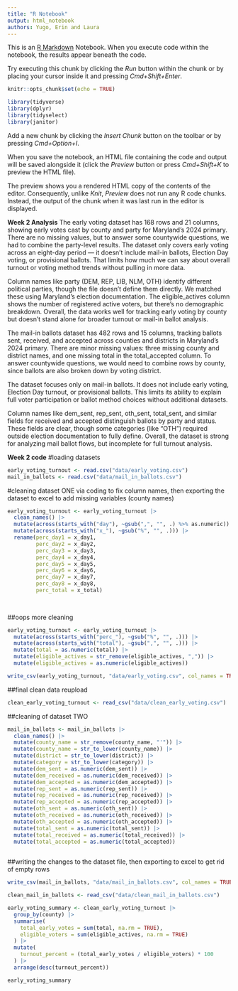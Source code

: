 ```yaml
---
title: "R Notebook"
output: html_notebook
authors: Yugo, Erin and Laura
---
```


This is an [R Markdown](http://rmarkdown.rstudio.com) Notebook. When you execute code within the notebook, the results appear beneath the code. 

Try executing this chunk by clicking the *Run* button within the chunk or by placing your cursor inside it and pressing *Cmd+Shift+Enter*. 


```r
knitr::opts_chunk$set(echo = TRUE)
```

```r
library(tidyverse)
library(dplyr)
library(tidyselect)
library(janitor)
```

Add a new chunk by clicking the *Insert Chunk* button on the toolbar or by pressing *Cmd+Option+I*.

When you save the notebook, an HTML file containing the code and output will be saved alongside it (click the *Preview* button or press *Cmd+Shift+K* to preview the HTML file). 

The preview shows you a rendered HTML copy of the contents of the editor. Consequently, unlike *Knit*, *Preview* does not run any R code chunks. Instead, the output of the chunk when it was last run in the editor is displayed.


**Week 2 Analysis**
The early voting dataset has 168 rows and 21 columns, showing early votes cast by county and party for Maryland’s 2024 primary. There are no missing values, but to answer some countywide questions, we had to combine the party-level results. The dataset only covers early voting across an eight-day period — it doesn’t include mail-in ballots, Election Day voting, or provisional ballots. That limits how much we can say about overall turnout or voting method trends without pulling in more data.

Column names like party (DEM, REP, LIB, NLM, OTH) identify different political parties, though the file doesn’t define them directly. We matched these using Maryland’s election documentation. The eligible_actives column shows the number of registered active voters, but there’s no demographic breakdown. Overall, the data works well for tracking early voting by county but doesn’t stand alone for broader turnout or mail-in ballot analysis.


The mail-in ballots dataset has 482 rows and 15 columns, tracking ballots sent, received, and accepted across counties and districts in Maryland's 2024 primary. There are minor missing values: three missing county and district names, and one missing total in the total_accepted column. To answer countywide questions, we would need to combine rows by county, since ballots are also broken down by voting district.

The dataset focuses only on mail-in ballots. It does not include early voting, Election Day turnout, or provisional ballots. This limits its ability to explain full voter participation or ballot method choices without additional datasets.

Column names like dem_sent, rep_sent, oth_sent, total_sent, and similar fields for received and accepted distinguish ballots by party and status. These fields are clear, though some categories (like "OTH") required outside election documentation to fully define. Overall, the dataset is strong for analyzing mail ballot flows, but incomplete for full turnout analysis.

**Week 2 code**
#loading datasets
```r

early_voting_turnout <- read.csv("data/early_voting.csv")
mail_in_ballots <- read.csv("data/mail_in_ballots.csv")

```

#cleaning dataset ONE via coding to fix column names, then exporting the dataset to excel to add missing variables (county names)
```r

early_voting_turnout <- early_voting_turnout |>
  clean_names() |>
  mutate(across(starts_with("day"), ~gsub(",", "", .) %>% as.numeric)) |>
  mutate(across(starts_with("x_"), ~gsub("%", "", .))) |>
  rename(perc_day1 = x_day1,
         perc_day2 = x_day2,
         perc_day3 = x_day3,
         perc_day4 = x_day4,
         perc_day5 = x_day5,
         perc_day6 = x_day6,
         perc_day7 = x_day7,
         perc_day8 = x_day8,
         perc_total = x_total)
  
 
```

##oops more cleaning
```r

early_voting_turnout <- early_voting_turnout |>
  mutate(across(starts_with("perc_"), ~gsub("%", "", .))) |>
  mutate(across(starts_with("total"), ~gsub(",", "", .))) |>
  mutate(total = as.numeric(total)) |>
  mutate(eligible_actives = str_remove(eligible_actives, ",")) |>
  mutate(eligible_actives = as.numeric(eligible_actives))

```

```r

write_csv(early_voting_turnout, "data/early_voting.csv", col_names = TRUE)

```

##final clean data reupload
```r

clean_early_voting_turnout <- read_csv("data/clean_early_voting.csv")

```

##cleaning of dataset TWO
```r

mail_in_ballots <- mail_in_ballots |>
  clean_names() |>
  mutate(county_name = str_remove(county_name, "'")) |>
  mutate(county_name = str_to_lower(county_name)) |>
  mutate(district = str_to_lower(district)) |>
  mutate(category = str_to_lower(category)) |>
  mutate(dem_sent = as.numeric(dem_sent)) |>
  mutate(dem_received = as.numeric(dem_received)) |>
  mutate(dem_accepted = as.numeric(dem_accepted)) |>
  mutate(rep_sent = as.numeric(rep_sent)) |>
  mutate(rep_received = as.numeric(rep_received)) |>
  mutate(rep_accepted = as.numeric(rep_accepted)) |>
  mutate(oth_sent = as.numeric(oth_sent)) |>
  mutate(oth_received = as.numeric(oth_received)) |>
  mutate(oth_accepted = as.numeric(oth_accepted)) |>
  mutate(total_sent = as.numeric(total_sent)) |>
  mutate(total_received = as.numeric(total_received)) |>
  mutate(total_accepted = as.numeric(total_accepted))
  

```

##writing the changes to the dataset file, then exporting to excel to get rid of empty rows
```r

write_csv(mail_in_ballots, "data/mail_in_ballots.csv", col_names = TRUE)

```

```r

clean_mail_in_ballots <- read_csv("data/clean_mail_in_ballots.csv")

```

```r
early_voting_summary <- clean_early_voting_turnout |>
  group_by(county) |>
  summarise(
    total_early_votes = sum(total, na.rm = TRUE),
    eligible_voters = sum(eligible_actives, na.rm = TRUE)
  ) |>
  mutate(
    turnout_percent = (total_early_votes / eligible_voters) * 100
  ) |>
  arrange(desc(turnout_percent))

early_voting_summary

```


